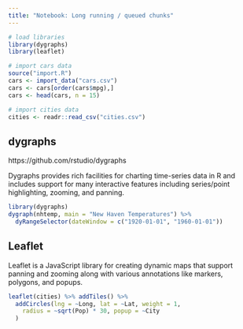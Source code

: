 ```yaml
---
title: "Notebook: Long running / queued chunks"
---
```


```r
# load libraries
library(dygraphs)
library(leaflet)

# import cars data
source("import.R")
cars <- import_data("cars.csv")
cars <- cars[order(cars$mpg),] 
cars <- head(cars, n = 15)

# import cities data
cities <- readr::read_csv("cities.csv")
```



## dygraphs

https://github.com/rstudio/dygraphs

Dygraphs provides rich facilities for charting time-series data in R and includes support for many interactive features including series/point highlighting, zooming, and panning.

```r
library(dygraphs)
dygraph(nhtemp, main = "New Haven Temperatures") %>% 
  dyRangeSelector(dateWindow = c("1920-01-01", "1960-01-01"))
```

## Leaflet

Leaflet is a JavaScript library for creating dynamic maps that support panning and zooming along with various annotations like markers, polygons, and popups.

```r
leaflet(cities) %>% addTiles() %>%
  addCircles(lng = ~Long, lat = ~Lat, weight = 1,
    radius = ~sqrt(Pop) * 30, popup = ~City
  )
```


